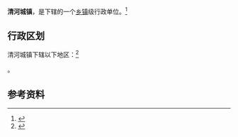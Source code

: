{{中国乡级行政区|21/05/21/106/000}}

'''清河城镇'''，是{{PRC admin/fullname|21/05/21/106/000|3}}下辖的一个[[乡镇|乡镇]]级行政单位。<ref>{{PRC admin/ref sgc|{{PRC admin/parent|21/05/21/106/000}}}}</ref>

== 行政区划 ==

清河城镇下辖以下地区：<ref>{{PRC admin/ref sgc|21/05/21/106/000}}</ref>

{{PRC admin/children|21/05/21/106/000}}。

== 参考资料 ==

{{reflist}}

{{PRC admin/navcat|21/05/21/106/000}}
{{辽宁行政区划小作品}}